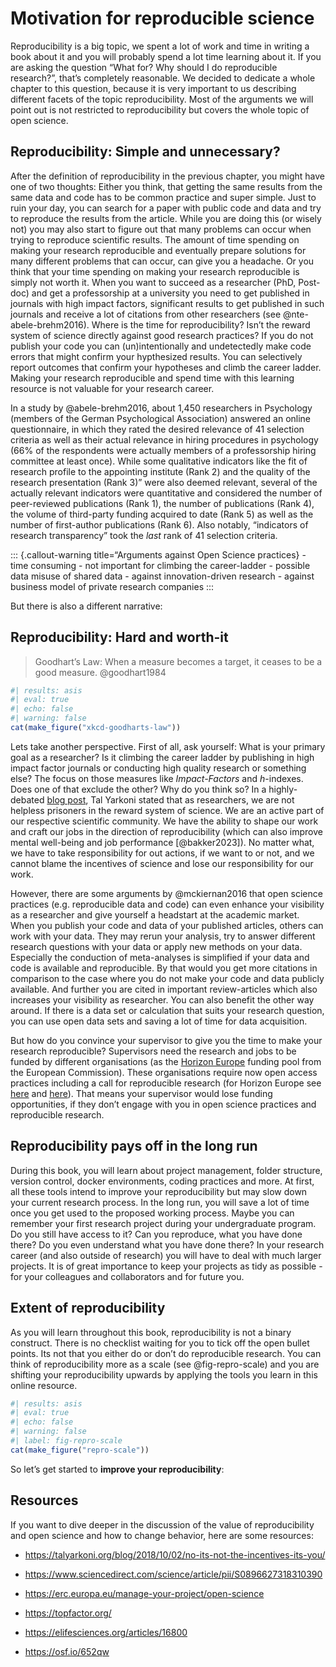 # Motivation for reproducible science

Reproducibility is a big topic, we spent a lot of work and time in writing a book about it and you will probably spend a lot time learning about it.
If you are asking the question "What for? Why should I do reproducible research?", that's completely reasonable.
We decided to dedicate a whole chapter to this question, because it is very important to us describing different facets of the topic reproducibility.
Most of the arguments we will point out is not restricted to reproducibility but covers the whole topic of open science.

## Reproducibility: Simple and unnecessary?

After the definition of reproducibility in the previous chapter, you might have one of two thoughts: Either you think, that getting the same results from the same data and code has to be common practice and super simple.
Just to ruin your day, you can search for a paper with public code and data and try to reproduce the results from the article.
While you are doing this (or wisely not) you may also start to figure out that many problems can occur when trying to reproduce scientific results.
The amount of time spending on making your research reproducible and eventually prepare solutions for many different problems that can occur, can give you a headache.
Or you think that your time spending on making your research reproducible is simply not worth it.
When you want to succeed as a researcher (PhD, Post-doc) and get a professorship at a university you need to get published in journals with high impact factors, significant results to get published in such journals and receive a lot of citations from other researchers (see @nte-abele-brehm2016).
Where is the time for reproducibility?
Isn't the reward system of science directly against good research practices?
If you do not publish your code you can (un)intentionally and undetectedly make code errors that might confirm your hypthesized results.
You can selectively report outcomes that confirm your hypotheses and climb the career ladder.
Making your research reproducible and spend time with this learning resource is not valuable for your research career.

::: {#nte-abele-brehm2016 title="Evaluation of selection criteria in appointment procedures in psychology" .callout-note collapse="false"}
In a study by @abele-brehm2016, about 1,450 researchers in Psychology (members of the German Psychological Association) answered an online questionnaire, in which they rated the desired relevance of 41 selection criteria as well as their actual relevance in hiring procedures in psychology (66% of the respondents were actually members of a professorship hiring committee at least once).
While some qualitative indicators like the fit of research profile to the appointing institute (Rank 2) and the quality of the research presentation (Rank 3)" were also deemed relevant, several of the actually relevant indicators were quantitative and considered the number of peer-reviewed publications (Rank 1), the number of publications (Rank 4), the volume of third-party funding acquired to date (Rank 5) as well as the number of first-author publications (Rank 6).
Also notably, "indicators of research transparency" took the *last* rank of 41 selection criteria.
:::

::: {.callout-warning title="Arguments against Open Science practices}
- time consuming
- not important for climbing the career-ladder
- possible data misuse of shared data
- against innovation-driven research
- against business model of private research companies
:::

But there is also a different narrative:

## Reproducibility: Hard and worth-it

> Goodhart's Law: When a measure becomes a target, it ceases to be a good measure.
> @goodhart1984

```r
#| results: asis
#| eval: true
#| echo: false
#| warning: false
cat(make_figure("xkcd-goodharts-law"))
```

Lets take another perspective.
First of all, ask yourself: What is your primary goal as a researcher?
Is it climbing the career ladder by publishing in high impact factor journals or conducting high quality research or something else?
The focus on those measures like *Impact-Factors* and *h*-indexes.
Does one of that exclude the other?
Why do you think so?
In a highly-debated [blog post](https://talyarkoni.org/blog/2018/10/02/no-its-not-the-incentives-its-you/), Tal Yarkoni stated that as researchers, we are not helpless prisoners in the reward system of science.
We are an active part of our respective scientific community.
We have the ability to shape our work and craft our jobs in the direction of reproducibility (which can also improve mental well-being and job performance [@bakker2023]).
No matter what, we have to take responsibility for out actions, if we want to or not, and we cannot blame the incentives of science and lose our responsibility for our work.

However, there are some arguments by @mckiernan2016 that open science practices (e.g. reproducible data and code) can even enhance your visibility as a researcher and give yourself a headstart at the academic market.
When you publish your code and data of your published articles, others can work with your data.
They may rerun your analysis, try to answer different research questions with your data or apply new methods on your data.
Especially the conduction of meta-analyses is simplified if your data and code is available and reproducible.
By that would you get more citations in comparison to the case where you do not make your code and data publicly available.
And further you are cited in important review-articles which also increases your visibility as researcher.
You can also benefit the other way around.
If there is a data set or calculation that suits your research question, you can use open data sets and saving a lot of time for data acquisition.

But how do you convince your supervisor to give you the time to make your research reproducible?
Supervisors need the research and jobs to be funded by different organisations (as the [Horizon Europe](https://commission.europa.eu/funding-tenders/find-funding/eu-funding-programmes/horizon-europe_en?prefLang=de) funding pool from the European Commission).
These organisations require now open access practices including a call for reproducible research (for Horizon Europe see [here](https://research-and-innovation.ec.europa.eu/document/download/e69aff11-4494-4e5f-866c-694539a3ea26_en?filename=ec_rtd_commitments-reform-research-assessment.pdf) and [here](https://erc.europa.eu/manage-your-project/open-science)).
That means your supervisor would lose funding opportunities, if they don't engage with you in open science practices and reproducible research.

## Reproducibility pays off in the long run

During this book, you will learn about project management, folder structure, version control, docker environments, coding practices and more.
At first, all these tools intend to improve your reproducibility but may slow down your current research process.
In the long run, you will save a lot of time once you get used to the proposed working process.
Maybe you can remember your first research project during your undergraduate program.
Do you still have access to it?
Can you reproduce, what you have done there?
Do you even understand what you have done there?
In your research career (and also outside of research) you will have to deal with much larger projects.
It is of great importance to keep your projects as tidy as possible - for your colleagues and collaborators and for future you.

## Extent of reproducibility

As you will learn throughout this book, reproducibility is not a binary construct. 
There is no checklist waiting for you to tick off the open bullet points. 
Its not that you either do or don't do reproducible research. 
You can think of reproducibility more as a scale (see @fig-repro-scale) and you are shifting your reproducibility upwards by applying the tools you learn in this online resource. 

```r
#| results: asis
#| eval: true
#| echo: false
#| warning: false
#| label: fig-repro-scale
cat(make_figure("repro-scale"))
```

So let's get started to **improve your reproducibility**:

## Resources

If you want to dive deeper in the discussion of the value of reproducibility and open science and how to change behavior, here are some resources:

-   <https://talyarkoni.org/blog/2018/10/02/no-its-not-the-incentives-its-you/>

-   <https://www.sciencedirect.com/science/article/pii/S0896627318310390>

-   <https://erc.europa.eu/manage-your-project/open-science>

-   <https://topfactor.org/>

-   <https://elifesciences.org/articles/16800>

-   <https://osf.io/652qw>
